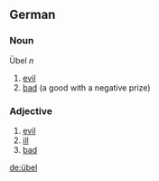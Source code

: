 ==German==
===Noun===
Übel ''n''
#[[evil]]
#[[bad#Noun|bad]] (a good with a negative prize)

===Adjective===
#[[evil]]
#[[ill]]
#[[bad]]

[[de:übel]]